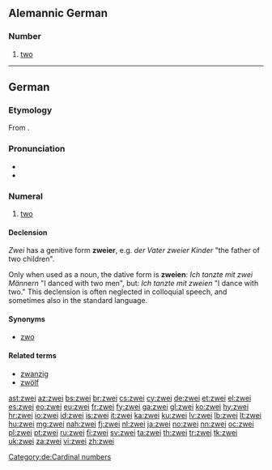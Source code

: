 ==Alemannic German==

===Number===
{{head|gsw|number}}

# {{cardinal|lang=gsw}} [[two]]

----

==German==
{{cardinalbox|de|1|2|3|eins|drei|ord=zweite}}

===Etymology===
From {{etyl|goh|de}} {{term|zwene|zwēne|lang=goh}}.

===Pronunciation===
* {{IPA|/tsvaɪ̯/|lang=de}}
* {{audio|De-zwei.ogg|audio}}

===Numeral===
{{head|de|numeral}}

# [[two]]

====Declension====
''Zwei'' has a genitive form '''zweier''', e.g. ''der Vater zweier Kinder'' "the father of two children".

Only when used as a noun, the dative form is '''zweien''': ''Ich tanzte mit zwei Männern'' "I danced with two men", but: ''Ich tanzte mit zweien'' "I dance with two." This declension is often neglected in colloquial speech, and sometimes also in the standard language.

====Synonyms====
* [[zwo]]

====Related terms====
* [[zwanzig]]
* [[zwölf]]

[[Category:de:Cardinal numbers]]

[[ast:zwei]]
[[az:zwei]]
[[bs:zwei]]
[[br:zwei]]
[[cs:zwei]]
[[cy:zwei]]
[[de:zwei]]
[[et:zwei]]
[[el:zwei]]
[[es:zwei]]
[[eo:zwei]]
[[eu:zwei]]
[[fr:zwei]]
[[fy:zwei]]
[[ga:zwei]]
[[gl:zwei]]
[[ko:zwei]]
[[hy:zwei]]
[[hr:zwei]]
[[io:zwei]]
[[id:zwei]]
[[is:zwei]]
[[it:zwei]]
[[ka:zwei]]
[[ku:zwei]]
[[lv:zwei]]
[[lb:zwei]]
[[lt:zwei]]
[[hu:zwei]]
[[mg:zwei]]
[[nah:zwei]]
[[fj:zwei]]
[[nl:zwei]]
[[ja:zwei]]
[[no:zwei]]
[[nn:zwei]]
[[oc:zwei]]
[[pl:zwei]]
[[pt:zwei]]
[[ru:zwei]]
[[fi:zwei]]
[[sv:zwei]]
[[ta:zwei]]
[[th:zwei]]
[[tr:zwei]]
[[tk:zwei]]
[[uk:zwei]]
[[za:zwei]]
[[vi:zwei]]
[[zh:zwei]]